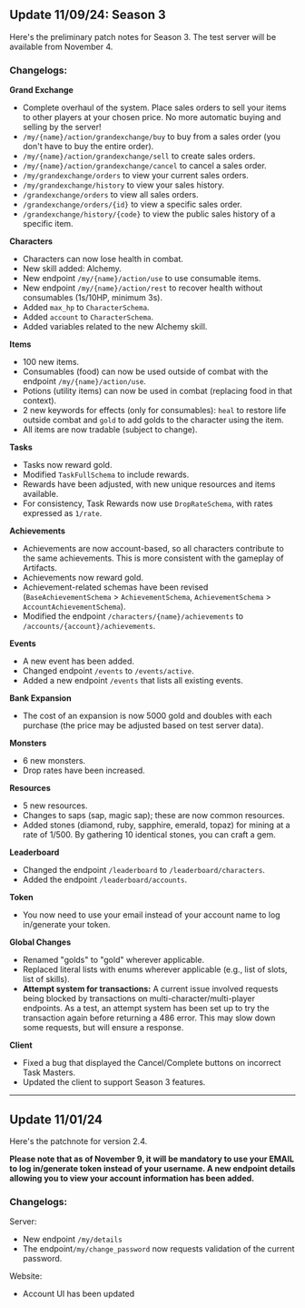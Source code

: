 ## Update 11/09/24: Season 3
Here's the preliminary patch notes for Season 3. The test server will be available from November 4. 
### Changelogs:
**Grand Exchange**
- Complete overhaul of the system. Place sales orders to sell your items to other players at your chosen price. No more automatic buying and selling by the server!
- `/my/{name}/action/grandexchange/buy` to buy from a sales order (you don't have to buy the entire order).
- `/my/{name}/action/grandexchange/sell` to create sales orders.
- `/my/{name}/action/grandexchange/cancel` to cancel a sales order.
- `/my/grandexchange/orders` to view your current sales orders.
- `/my/grandexchange/history` to view your sales history.
- `/grandexchange/orders` to view all sales orders.
- `/grandexchange/orders/{id}` to view a specific sales order.
- `/grandexchange/history/{code}` to view the public sales history of a specific item.

**Characters**
- Characters can now lose health in combat.
- New skill added: Alchemy.
- New endpoint `/my/{name}/action/use` to use consumable items.
- New endpoint `/my/{name}/action/rest` to recover health without consumables (1s/10HP, minimum 3s).
- Added `max_hp` to `CharacterSchema`.
- Added `account` to `CharacterSchema`.
- Added variables related to the new Alchemy skill.

**Items**
- 100 new items.
- Consumables (food) can now be used outside of combat with the endpoint `/my/{name}/action/use`.
- Potions (utility items) can now be used in combat (replacing food in that context).
- 2 new keywords for effects (only for consumables): `heal` to restore life outside combat and `gold` to add golds to the character using the item.
- All items are now tradable (subject to change).

**Tasks**
- Tasks now reward gold.
- Modified `TaskFullSchema` to include rewards.
- Rewards have been adjusted, with new unique resources and items available.
- For consistency, Task Rewards now use `DropRateSchema`, with rates expressed as `1/rate`.

**Achievements**
- Achievements are now account-based, so all characters contribute to the same achievements. This is more consistent with the gameplay of Artifacts.
- Achievements now reward gold.
- Achievement-related schemas have been revised  (`BaseAchievementSchema` > `AchievementSchema`, `AchievementSchema` > `AccountAchievementSchema`).
- Modified the endpoint `/characters/{name}/achievements` to `/accounts/{account}/achievements`.

**Events**
- A new event has been added.
- Changed endpoint `/events` to `/events/active`.
- Added a new endpoint `/events` that lists all existing events.

**Bank Expansion**
- The cost of an expansion is now 5000 gold and doubles with each purchase (the price may be adjusted based on test server data).

**Monsters**
- 6 new monsters.
- Drop rates have been increased.

**Resources**
- 5 new resources.
- Changes to saps (sap, magic sap); these are now common resources.
- Added stones (diamond, ruby, sapphire, emerald, topaz) for mining at a rate of 1/500. By gathering 10 identical stones, you can craft a gem.

**Leaderboard**
- Changed the endpoint `/leaderboard` to `/leaderboard/characters`.
- Added the endpoint `/leaderboard/accounts`.

**Token**
- You now need to use your email instead of your account name to log in/generate your token.

**Global Changes**
- Renamed "golds" to "gold" wherever applicable.
- Replaced literal lists with enums wherever applicable (e.g., list of slots, list of skills).
- **Attempt system for transactions:** A current issue involved requests being blocked by transactions on multi-character/multi-player endpoints. As a test, an attempt system has been set up to try the transaction again before returning a 486 error. This may slow down some requests, but will ensure a response.

**Client**
- Fixed a bug that displayed the Cancel/Complete buttons on incorrect Task Masters.
- Updated the client to support Season 3 features.

---

##  Update 11/01/24
Here's the patchnote for version 2.4. 

**Please note that as of November 9, it will be mandatory to use your EMAIL to log in/generate token instead of your username. A new endpoint details allowing you to view your account information has been added.**

### Changelogs:
Server:
- New endpoint  `/my/details`
- The endpoint`/my/change_password` now requests validation of the current password.

Website:
- Account UI has been updated
